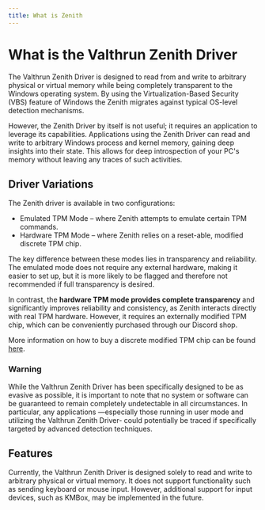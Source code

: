 ```yaml
---
title: What is Zenith
---
```



# What is the Valthrun Zenith Driver

The Valthrun Zenith Driver is designed to read from and write to arbitrary physical or virtual memory while being completely transparent to the Windows operating system.
By using the Virtualization-Based Security (VBS) feature of Windows the Zenith migrates against typical OS-level detection mechanisms.

However, the Zenith Driver by itself is not useful; it requires an application to leverage its capabilities. 
Applications using the Zenith Driver can read and write to arbitrary Windows process and kernel memory, gaining deep insights into their state. 
This allows for deep introspection of your PC's memory without leaving any traces of such activities.

## Driver Variations
The Zenith driver is available in two configurations:
- Emulated TPM Mode – where Zenith attempts to emulate certain TPM commands.
- Hardware TPM Mode – where Zenith relies on a reset-able, modified discrete TPM chip.

The key difference between these modes lies in transparency and reliability.
The emulated mode does not require any external hardware, making it easier to set up,
but it is more likely to be flagged and therefore not recommended if full transparency is desired.

In contrast, the **hardware TPM mode provides complete transparency** and significantly improves reliability and consistency, as Zenith interacts directly with real TPM hardware.
However, it requires an externally modified TPM chip, which can be conveniently purchased through our Discord shop.

More information on how to buy a discrete modified TPM chip can be found [here](../buying_discrete_tpm).

### Warning

While the Valthrun Zenith Driver has been specifically designed to be as evasive as possible, it is important to note that no system or software can be guaranteed to remain completely undetectable in all circumstances. 
In particular, any applications —especially those running in user mode and utilizing the Valthrun Zenith Driver- could potentially be traced if specifically targeted by advanced detection techniques.

## Features

Currently, the Valthrun Zenith Driver is designed solely to read and write to arbitrary physical or virtual memory. 
It does not support functionality such as sending keyboard or mouse input. 
However, additional support for input devices, such as KMBox, may be implemented in the future.
